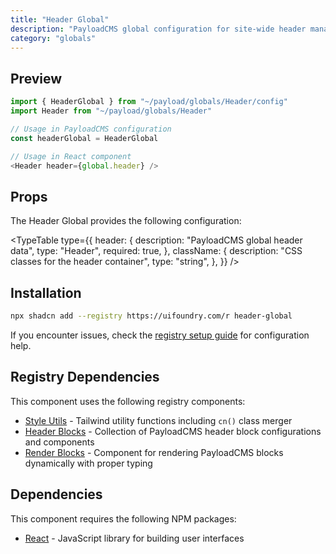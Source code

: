 ```yaml
---
title: "Header Global"
description: "PayloadCMS global configuration for site-wide header management"
category: "globals"
---
```


## Preview

```typescript
import { HeaderGlobal } from "~/payload/globals/Header/config"
import Header from "~/payload/globals/Header"

// Usage in PayloadCMS configuration
const headerGlobal = HeaderGlobal

// Usage in React component
<Header header={global.header} />
```

## Props

The Header Global provides the following configuration:

<TypeTable
  type={{
    header: {
      description: "PayloadCMS global header data",
      type: "Header",
      required: true,
    },
    className: {
      description: "CSS classes for the header container",
      type: "string",
    },
  }}
/>

## Installation

```bash
npx shadcn add --registry https://uifoundry.com/r header-global
```

If you encounter issues, check the [registry setup guide](/docs/guides/registry-setup) for configuration help.

## Registry Dependencies

This component uses the following registry components:

- [Style Utils](/docs/lib/style-utils) - Tailwind utility functions including `cn()` class merger
- [Header Blocks](/docs/blocks/header-blocks) - Collection of PayloadCMS header block configurations and components
- [Render Blocks](/docs/ui/renderblocks) - Component for rendering PayloadCMS blocks dynamically with proper typing

## Dependencies

This component requires the following NPM packages:

- [React](https://github.com/facebook/react) - JavaScript library for building user interfaces

